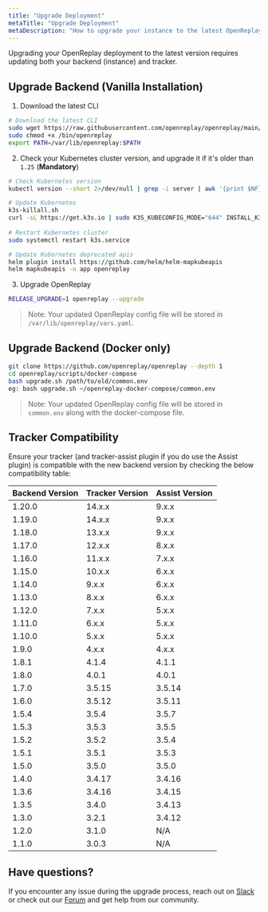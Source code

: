 ```yaml
---
title: "Upgrade Deployment"
metaTitle: "Upgrade Deployment"
metaDescription: "How to upgrade your instance to the latest OpenReplay version."
---
```


Upgrading your OpenReplay deployment to the latest version requires updating both your backend (instance) and tracker.

## Upgrade Backend (Vanilla Installation)

1. Download the latest CLI

```bash
# Download the latest CLI
sudo wget https://raw.githubusercontent.com/openreplay/openreplay/main/scripts/helmcharts/openreplay-cli -O /bin/openreplay 
sudo chmod +x /bin/openreplay
export PATH=/var/lib/openreplay:$PATH
```

2. Check your Kubernetes cluster version, and upgrade it if it's older than `1.25` (**Mandatory**)

```bash
# Check Kubernetes version
kubectl version --short 2>/dev/null | grep -i server | awk '{print $NF}'
```

```bash
# Update Kubernetes
k3s-killall.sh
curl -sL https://get.k3s.io | sudo K3S_KUBECONFIG_MODE="644" INSTALL_K3S_VERSION='v1.25.6+k3s1' INSTALL_K3S_EXEC="--disable=traefik" sh -
	
# Restart Kubernetes cluster
sudo systemctl restart k3s.service

# Update Kubernetes deprecated apis
helm plugin install https://github.com/helm/helm-mapkubeapis
helm mapkubeapis -n app openreplay
```

3. Upgrade OpenReplay

```bash
RELEASE_UPGRADE=1 openreplay --upgrade
```
> Note: Your updated OpenReplay config file will be stored in `/var/lib/openreplay/vars.yaml`.

## Upgrade Backend (Docker only)

```bash
git clone https://github.com/openreplay/openreplay --depth 1
cd openreplay/scripts/docker-compose
bash upgrade.sh /path/to/old/common.env
eg: bash upgrade.sh ~/openreplay-docker-compose/common.env
```
> Note: Your updated OpenReplay config file will be stored in `common.env` along with the docker-compose file.

## Tracker Compatibility

Ensure your tracker (and tracker-assist plugin if you do use the Assist plugin) is compatible with the new backend version by checking the below compatibility table:

| Backend Version | Tracker Version | Assist Version |
|----------|-------------|-------------|
| 1.20.0 | 14.x.x | 9.x.x |
| 1.19.0 | 14.x.x | 9.x.x |
| 1.18.0 | 13.x.x | 9.x.x |
| 1.17.0 | 12.x.x | 8.x.x |
| 1.16.0 | 11.x.x | 7.x.x |
| 1.15.0 | 10.x.x | 6.x.x |
| 1.14.0 | 9.x.x | 6.x.x |
| 1.13.0 | 8.x.x | 6.x.x |
| 1.12.0 | 7.x.x | 5.x.x |
| 1.11.0 | 6.x.x | 5.x.x |
| 1.10.0 | 5.x.x | 5.x.x |
| 1.9.0 | 4.x.x | 4.x.x |
| 1.8.1 | 4.1.4 | 4.1.1 |
| 1.8.0 | 4.0.1 | 4.0.1 |
| 1.7.0 | 3.5.15 | 3.5.14 |
| 1.6.0 | 3.5.12 | 3.5.11 |
| 1.5.4 | 3.5.4 | 3.5.7 |
| 1.5.3 | 3.5.3 | 3.5.5 |
| 1.5.2 | 3.5.2 | 3.5.4 |
| 1.5.1 | 3.5.1 | 3.5.3 |
| 1.5.0 | 3.5.0 | 3.5.0 |
| 1.4.0 | 3.4.17 | 3.4.16 |
| 1.3.6 | 3.4.16 | 3.4.15 |
| 1.3.5 | 3.4.0 | 3.4.13 |
| 1.3.0 | 3.2.1 | 3.4.12 |
| 1.2.0 | 3.1.0 | N/A |
| 1.1.0 | 3.0.3 | N/A |

## Have questions?

If you encounter any issue during the upgrade process, reach out on [Slack](https://slack.openreplay.com) or check out our [Forum](https://forum.openreplay.com) and get help from our community.
